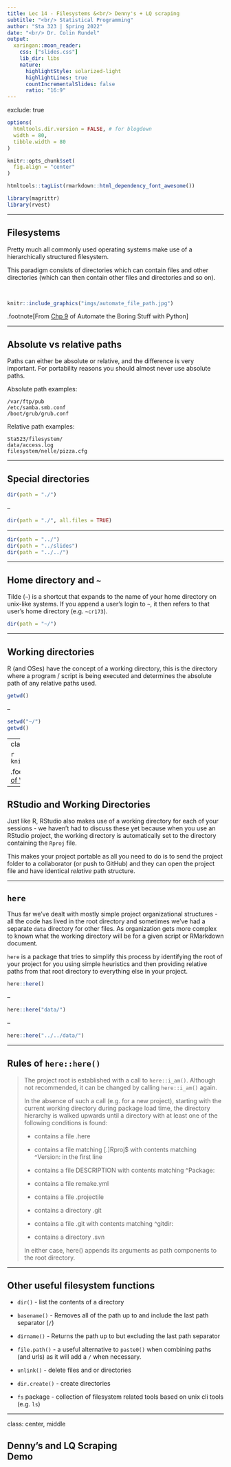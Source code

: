 ```yaml
---
title: Lec 14 - Filesystems &<br/> Denny's + LQ scraping
subtitle: "<br/> Statistical Programming"
author: "Sta 323 | Spring 2022"
date: "<br/> Dr. Colin Rundel"
output:
  xaringan::moon_reader:
    css: ["slides.css"]
    lib_dir: libs
    nature:
      highlightStyle: solarized-light
      highlightLines: true
      countIncrementalSlides: false
      ratio: "16:9"
---
```

exclude: true

```r
options(
  htmltools.dir.version = FALSE, # for blogdown
  width = 80,
  tibble.width = 80
)

knitr::opts_chunk$set(
  fig.align = "center"
)

htmltools::tagList(rmarkdown::html_dependency_font_awesome())
```

```r
library(magrittr)
library(rvest)
```

---

## Filesystems

Pretty much all commonly used operating systems make use of a hierarchically structured filesystem.

This paradigm consists of directories which can contain files and other directories (which can then contain other files and directories and so on). 

<br/>

```r
knitr::include_graphics("imgs/automate_file_path.jpg")
```

.footnote[From [Chp 9](https://automatetheboringstuff.com/2e/chapter9/) of Automate the Boring Stuff with Python]

---

## Absolute vs relative paths

Paths can either be absolute or relative, and the difference is very important. For portability reasons you should almost never use absolute paths.

Absolute path examples:

```shell
/var/ftp/pub
/etc/samba.smb.conf
/boot/grub/grub.conf
```

Relative path examples:

```shell
Sta523/filesystem/
data/access.log
filesystem/nelle/pizza.cfg
```

---


## Special directories

```r
dir(path = "./")
```

--

```r
dir(path = "./", all.files = TRUE)
```

---

```r
dir(path = "../")
dir(path = "../slides")
dir(path = "../../")
```

---

## Home directory and `~`

Tilde (`~`) is a shortcut that expands to the name of your home directory on unix-like systems. If you append a user's login to `~`, it then refers to that user's home directory (e.g. `~cr173`).

```r
dir(path = "~/")
```

---

## Working directories

R (and OSes) have the concept of a working directory, this is the directory where a program / script is being executed and determines the absolute path of any relative paths used.

```r
getwd()
```

--

```r
setwd("~/")
getwd()
```

---
class: middle

```r
knitr::include_graphics("imgs/jenny_fire.png")
```
<br/>

.footnote[
Source: Jenny Bryan's [Zen and the Art of Workflow Maintenance](https://speakerdeck.com/jennybc/zen-and-the-art-of-workflow-maintenance)
]

---


## RStudio and Working Directories

Just like R, RStudio also makes use of a working directory for each of your sessions -  we haven't had to discuss these yet because when you use an RStudio project, the working directory is automatically set to the directory containing the `Rproj` file.

This makes your project portable as all you need to do is to send the project folder to a collaborator (or push to GitHub) and they can open the project file and have identical *relative* path structure.

---

## `here`

Thus far we've dealt with mostly simple project organizational structures - all the code has lived in the root directory and sometimes we've had a separate `data` directory for other files. As organization gets more complex to known what the working directory will be for a given script or RMarkdown document.

`here` is a package that tries to simplify this process by identifying the root of your project for you using simple heuristics and then providing relative paths from that root directory to everything else in your project.

```r
here::here()
```

--

```r
here::here("data/")
```

--

```r
here::here("../../data/")
```

---

## Rules of `here::here()`

> The project root is established with a call to `here::i_am()`. Although not recommended, it can be changed by calling `here::i_am()` again.
>
> In the absence of such a call (e.g. for a new project), starting with the current working directory during package load time, the directory hierarchy is walked upwards until a directory with at least one of the following conditions is found:
>
> - contains a file .here
> 
> - contains a file matching [.]Rproj$ with contents matching ^Version: in the first line
> 
> - contains a file DESCRIPTION with contents matching ^Package:
> 
> - contains a file remake.yml
> 
> - contains a file .projectile
> 
> - contains a directory .git
> 
> - contains a file .git with contents matching ^gitdir:
> 
> - contains a directory .svn
> 
> In either case, here() appends its arguments as path components to the root directory.

---

## Other useful filesystem functions

- `dir()` - list the contents of a directory

- `basename()` - Removes all of the path up to and include the last path separator (`/`)

- `dirname()` - Returns the path up to but excluding the last path separator 

- `file.path()` - a useful alternative to `paste0()` when combining paths (and urls) as it will add a `/` when necessary.

- `unlink()` - delete files and or directories

- `dir.create()` - create directories

- `fs` package - collection of filesystem related tools based on unix cli tools (e.g. `ls`)

---
class: center, middle

## Denny's and LQ Scraping <br/> Demo
